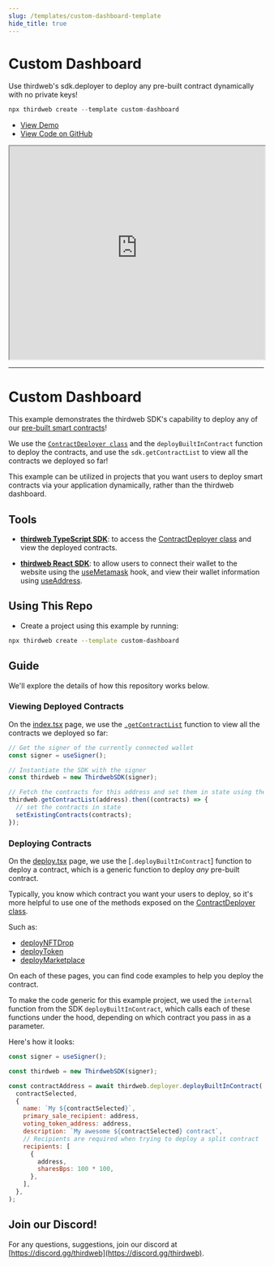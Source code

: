 ```yaml
---
slug: /templates/custom-dashboard-template
hide_title: true
---
```


# Custom Dashboard

Use thirdweb's sdk.deployer to deploy any pre-built contract dynamically with no private keys!

```jsx
npx thirdweb create --template custom-dashboard
```

<ul>
  <li>
    <a href="https://custom-dashboard.thirdweb-example.com">View Demo</a>
  </li>
  <li>
    <a href="https://github.com/thirdweb-example/custom-dashboard">
      View Code on GitHub
    </a>
  </li>
</ul>

<iframe
  src="https://custom-dashboard.thirdweb-example.com"
  title="custom-dashboard"
  width="100%"
  height="420px"
  scrolling="yes"
  style={{
    marginBottom: 32,
    borderRadius: 16,
    border: "1px solid rgba(255,255,255,0.2)",
  }}
></iframe>

---

# Custom Dashboard

This example demonstrates the thirdweb SDK's capability to deploy any of our [pre-built smart contracts](https://portal.thirdweb.com/pre-built-contracts)!

We use the [`ContractDeployer class`](https://portal.thirdweb.com/typescript/sdk.contractdeployer) and the `deployBuiltInContract` function to deploy the contracts, and use the `sdk.getContractList` to view all the contracts we deployed so far!

This example can be utilized in projects that you want users to deploy smart contracts via your application dynamically, rather than the thirdweb dashboard.

## Tools

- [**thirdweb TypeScript SDK**](https://portal.thirdweb.com/typescript/): to access the [ContractDeployer class](https://portal.thirdweb.com/typescript/sdk.contractdeployer) and view the deployed contracts.

- [**thirdweb React SDK**](https://portal.thirdweb.com/react/): to allow users to connect their wallet to the website using the [useMetamask](https://portal.thirdweb.com/react/react.usemetamask) hook, and view their wallet information using [useAddress](https://portal.thirdweb.com/react/react.useaddress).

## Using This Repo

- Create a project using this example by running:

```bash
npx thirdweb create --template custom-dashboard
```

## Guide

We'll explore the details of how this repository works below.

### Viewing Deployed Contracts

On the [index.tsx](pages/index.tsx) page, we use the [`.getContractList`](https://portal.thirdweb.com/typescript/sdk.thirdwebsdk.getcontractlist#thirdwebsdkgetcontractlist-method) function to view all the contracts we deployed so far:

```jsx
// Get the signer of the currently connected wallet
const signer = useSigner();

// Instantiate the SDK with the signer
const thirdweb = new ThirdwebSDK(signer);

// Fetch the contracts for this address and set them in state using the SDK
thirdweb.getContractList(address).then((contracts) => {
  // set the contracts in state
  setExistingContracts(contracts);
});
```

### Deploying Contracts

On the [deploy.tsx](pages/deploy.tsx) page, we use the [`.deployBuiltInContract`] function to deploy a contract, which is a generic function to deploy _any_ pre-built contract.

Typically, you know which contract you want your users to deploy, so it's more helpful to use one of the methods exposed on the [ContractDeployer class](https://portal.thirdweb.com/typescript/sdk.contractdeployer#contractdeployer-class).

Such as:

- [deployNFTDrop](https://portal.thirdweb.com/typescript/sdk.contractdeployer.deploynftdrop)
- [deployToken](https://portal.thirdweb.com/typescript/sdk.contractdeployer.deploytoken)
- [deployMarketplace](https://portal.thirdweb.com/typescript/sdk.contractdeployer.deploymarketplace)

On each of these pages, you can find code examples to help you deploy the contract.

To make the code generic for this example project, we used the `internal` function from the SDK `deployBuiltInContract`, which calls each of these functions under the hood, depending on which contract you pass in as a parameter.

Here's how it looks:

```jsx
const signer = useSigner();

const thirdweb = new ThirdwebSDK(signer);

const contractAddress = await thirdweb.deployer.deployBuiltInContract(
  contractSelected,
  {
    name: `My ${contractSelected}`,
    primary_sale_recipient: address,
    voting_token_address: address,
    description: `My awesome ${contractSelected} contract`,
    // Recipients are required when trying to deploy a split contract
    recipients: [
      {
        address,
        sharesBps: 100 * 100,
      },
    ],
  },
);
```

## Join our Discord!

For any questions, suggestions, join our discord at [https://discord.gg/thirdweb](https://discord.gg/thirdweb).

